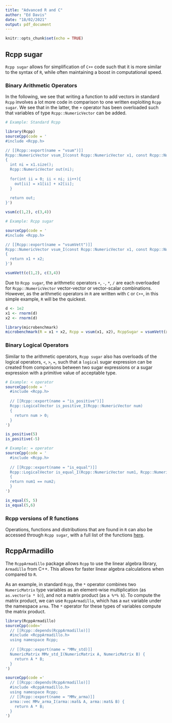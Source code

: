 ---
title: "Advanced R and C"
author: "Ed Davis"
date: "18/02/2021"
output: pdf_document
---

```{r setup, include=FALSE}
knitr::opts_chunk$set(echo = TRUE)
```

## Rcpp sugar

`Rcpp sugar` allows for simplification of `C++` code such that it is more similar to the syntax of `R`, while often maintaining a boost in computational speed. 

### Binary Arithmetic Operators

In the following, we see that writing a function to add vectors in standard `Rcpp` involves a lot more code in comparison to one written exploiting `Rcpp sugar`. We see that in the latter, the `+` operator has been overloaded such that variables of type `Rcpp::NumericVector` can be added. 

```{r}
# Example: Standard Rcpp

library(Rcpp)
sourceCpp(code = '
#include <Rcpp.h>

// [[Rcpp::export(name = "vsum")]]
Rcpp::NumericVector vsum_I(const Rcpp::NumericVector x1, const Rcpp::NumericVector x2)
{
  int ni = x1.size();
  Rcpp::NumericVector out(ni);
  
  for(int ii = 0; ii < ni; ii++){
    out[ii] = x1[ii] + x2[ii];
  }
  
  return out;
}')

vsum(c(1,2), c(3,4))
```


```{r}
# Example: Rcpp sugar

sourceCpp(code = '
#include <Rcpp.h>

// [[Rcpp::export(name = "vsumVett")]]
Rcpp::NumericVector vsum_I(const Rcpp::NumericVector x1, const Rcpp::NumericVector x2)
{
  return x1 + x2;
}')

vsumVett(c(1,2), c(3,4))
```

Due to `Rcpp sugar`, the arithmetic operators `+`, `-`, `*`, `/` are each overloaded for `Rcpp::NumericVector` vector-vector or vector-scalar combinations. However, as the arithmetic operators in `R` are written with `C` or `C++`, in this simple example, `R` will be the quickest.  

```{r}
d <- 1e2
x1 <- rnorm(d)
x2 <- rnorm(d)

library(microbenchmark)
microbenchmark(R = x1 + x2, Rcpp = vsum(x1, x2), RcppSugar = vsumVett(x1, x2))
```


### Binary Logical Operators

Similar to the arithmetic operators, `Rcpp sugar` also has overloads of the logical operators, `<`, `>`, `=`, such that a `logical` sugar expression can be created from comparisons between two sugar expressions or a sugar expression with a primitive value of acceptable type.

```{r}
# Example: < operator 
sourceCpp(code = '
  #include <Rcpp.h>
  
  // [[Rcpp::export(name = "is_positive")]]
  Rcpp::LogicalVector is_positive_I(Rcpp::NumericVector num) 
  {
    return num > 0;
  }
')

is_positive(5)
is_positive(-5)

# Example: = operator
sourceCpp(code = '
  #include <Rcpp.h>
  
  // [[Rcpp::export(name = "is_equal")]]
  Rcpp::LogicalVector is_equal_I(Rcpp::NumericVector num1, Rcpp::NumericVector num2)
  {
  return num1 == num2;
  }
')

is_equal(5, 5)
is_equal(5,6)

```


### Rcpp versions of R functions

Operations, functions and distributions that are found in `R` can also be accessed through `Rcpp sugar`, with a full list of the functions [here](http://thecoatlessprofessor.com/programming/cpp/unofficial-rcpp-api-documentation/#sugar). 


## RcppArmadillo

The `RcppArmadillo` package allows `Rcpp` to use the linear algebra library, `Armadillo` from C++. This allows for faster linear algebra calculations when compared to `R`. 

As an example, in standard `Rcpp`, the `*` operator combines two `NumericMatrix` type variables as an element-wise multiplication (as `as.vector(a * b)`), and not a matrix product (as `a %*% b`). To compute the matrix product, we can use `RcppArmadillo`, which has a `mat` variable under the namespace `arma`. The `*` operator for these types of variables compute the matrix product. 

```{r}
library(RcppArmadillo)
sourceCpp(code='
  // [[Rcpp::depends(RcppArmadillo)]]
  #include <RcppArmadillo.h>
  using namespace Rcpp;
  
  // [[Rcpp::export(name = "MMv_std)]]
  NumericMatrix MMv_std_I(NumericMatrix A, NumericMatrix B) {
    return A * B;
  }
')

sourceCpp(code ='
  // [[Rcpp::depends(RcppArmadillo)]]
  #include <RcppArmadillo.h>
  using namespace Rcpp;
  // [[Rcpp::export(name = "MMv_arma)]]
  arma::vec MMv_arma_I(arma::mat& A, arma::mat& B) {
    return A * B;
  }
')
```
























